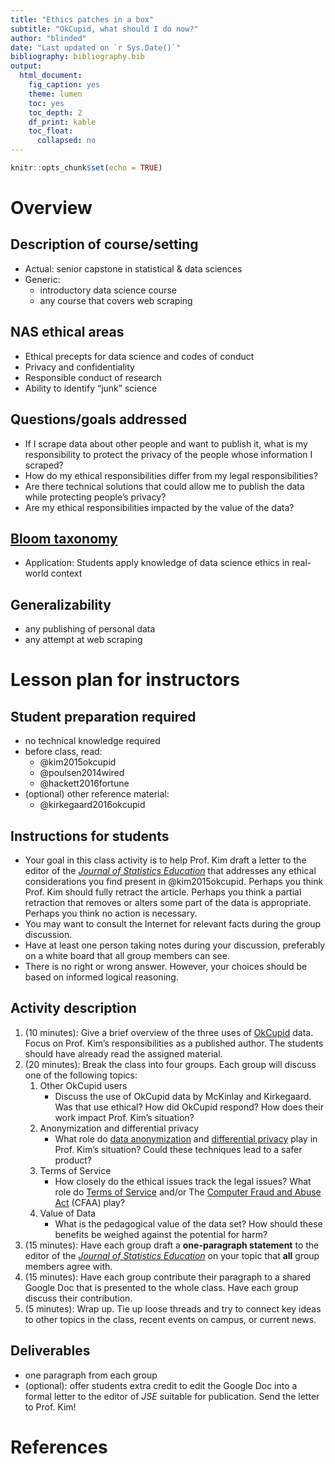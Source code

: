```yaml
---
title: "Ethics patches in a box"
subtitle: "OkCupid, what should I do now?"
author: "blinded"
date: "Last updated on `r Sys.Date()`"
bibliography: bibliography.bib
output:
  html_document:
    fig_caption: yes
    theme: lumen
    toc: yes
    toc_depth: 2
    df_print: kable
    toc_float:
      collapsed: no
---
```


```r
knitr::opts_chunk$set(echo = TRUE)
```

# Overview

## Description of course/setting

- Actual: senior capstone in statistical & data sciences
- Generic:
    - introductory data science course
    - any course that covers web scraping

## NAS ethical areas

- Ethical precepts for data science and codes of conduct
- Privacy and confidentiality
- Responsible conduct of research
- Ability to identify “junk” science

## Questions/goals addressed

- If I scrape data about other people and want to publish it, what is my responsibility to protect the privacy of the people whose information I scraped? 
- How do my ethical responsibilities differ from my legal responsibilities? 
- Are there technical solutions that could allow me to publish the data while protecting people's privacy? 
- Are my ethical responsibilities impacted by the value of the data? 

## [Bloom taxonomy](https://en.wikipedia.org/wiki/Bloom%27s_taxonomy#/media/File:Bloom%E2%80%99s_Taxonomy_Verbs.png)

- Application: Students apply knowledge of data science ethics in real-world context

## Generalizability

- any publishing of personal data
- any attempt at web scraping

# Lesson plan for instructors


## Student preparation required

- no technical knowledge required
- before class, read:
    - @kim2015okcupid
    - @poulsen2014wired
    - @hackett2016fortune
- (optional) other reference material:
    - @kirkegaard2016okcupid

## Instructions for students

- Your goal in this class activity is to help Prof. Kim draft a letter to the editor of the [*Journal of Statistics Education*](https://en.wikipedia.org/wiki/Journal_of_Statistics_Education) that addresses any ethical considerations you find present in @kim2015okcupid. Perhaps you think Prof. Kim should fully retract the article. Perhaps you think a partial retraction that removes or alters some part of the data is appropriate. Perhaps you think no action is necessary. 
- You may want to consult the Internet for relevant facts during the group discussion. 
- Have at least one person taking notes during your discussion, preferably on a white board that all group members can see. 
- There is no right or wrong answer. However, your choices should be based on informed logical reasoning. 



## Activity description

#. (10 minutes): Give a brief overview of the three uses of [OkCupid](https://en.wikipedia.org/wiki/OkCupid) data. Focus on Prof. Kim's responsibilities as a published author. The students should have already read the assigned material. 
#. (20 minutes): Break the class into four groups. Each group will discuss one of the following topics:
    #. Other OkCupid users
        - Discuss the use of OkCupid data by McKinlay and Kirkegaard. Was that use ethical? How did OkCupid respond? How does their work impact Prof. Kim's situation?
    #. Anonymization and differential privacy
        - What role do [data anonymization](https://en.wikipedia.org/wiki/Data_anonymization) and [differential privacy](https://en.wikipedia.org/wiki/Differential_privacy) play in Prof. Kim's situation? Could these techniques lead to a safer product? 
    #. Terms of Service
        - How closely do the ethical issues track the legal issues? What role do [Terms of Service](https://en.wikipedia.org/wiki/Terms_of_service) and/or The [Computer Fraud and Abuse Act](https://en.wikipedia.org/wiki/Computer_Fraud_and_Abuse_Act) (CFAA) play? 
    #. Value of Data
        - What is the pedagogical value of the data set? How should these benefits be weighed against the potential for harm? 
#. (15 minutes): Have each group draft a **one-paragraph statement** to the editor of the [*Journal of Statistics Education*](https://en.wikipedia.org/wiki/Journal_of_Statistics_Education) on your topic that **all** group members agree with. 
#. (15 minutes): Have each group contribute their paragraph to a shared Google Doc that is presented to the whole class. Have each group discuss their contribution. 
#. (5 minutes): Wrap up. Tie up loose threads and try to connect key ideas to other topics in the class, recent events on campus, or current news. 



## Deliverables

- one paragraph from each group
- (optional): offer students extra credit to edit the Google Doc into a formal letter to the editor of *JSE* suitable for publication. Send the letter to Prof. Kim!


# References